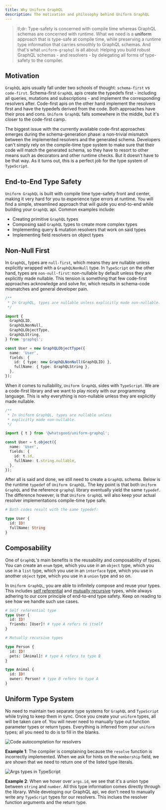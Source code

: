 ```yaml
---
title: Why Uniform GraphQL
description: The motivation and philosophy behind Uniform GraphQL
---
```


> tl;dr: Type-safety is concerned with compile time whereas GraphQL schemas are concerned with runtime. What we need is a **uniform** approach that is type-safe at compile time, while preserving a runtime type information that carries smoothly to GraphQL schemas. And that's what `uniform-graphql` is all about: Helping you build robust GraphQL schemas - and resolvers - by delegating all forms of type-safety to the compiler.

## Motivation

`GraphQL` apis usually fall under two schools of thought: `schema-first` vs `code-first`. Schema-first `GraphQL` apis create the typedefs first - including all queries, mutations and subscriptions - and implement the corresponding resolvers after. Code-first apis on the other hand implement the resolvers first and have the typedefs derived from the code. Both approaches have their pros and cons. `Uniform GraphQL` falls somewhere in the middle, but it's closer to the code-first camp.

The biggest issue with the currently available code-first approaches emerges during the schema-generation phase: a non-trivial mismatch between the implemented resolvers and the generated schema. Developers can't simply rely on the compile-time type system to make sure that their code will match the generated schema, so they have to resort to other means such as decorators and other runtime checks. But it doesn't have to be that way. As it turns out, this is a perfect job for the type system of `TypeScript`.

## End-to-End Type Safety

`Uniform GraphQL` is built with compile time type-safety front and center, making it very hard for you to experience type errors at runtime. You will find a simple, streamlined approach that will guide you end-to-end while building your `GraphQL` api. Common examples include:

- Creating primitive `GraphQL` types
- Composing said `GraphQL` types to create more complex types
- Implementing query & mutation resolvers that work on said types
- Implementing field resolvers on object types

## Non-Null First

In `GraphQL`, types are `null-first`, which means they are nullable unless explicitly wrapped with a `GraphQLNonNull` type. In `TypeScript` on the other hand, types are `non-null-first`: non-nullable by default unless they are explicitly made nullable. This tension is something that few code-first approaches acknowledge and solve for, which results in schema-code mismatches and general developer pain.

```ts
/**
 * In GraphQL, types are nullable unless explicitly made non-nullable.
 */

import {
  GraphQLID,
  GraphQLNonNull,
  GraphQLObjectType,
  GraphQLString,
} from 'graphql';

const User = new GraphQLObjectType({
  name: 'User',
  fields: {
    id: { type: new GraphQLNonNull(GraphQLID) },
    fullName: { type: GraphQLString },
  },
});
```

When it comes to nullability, `Uniform GraphQL` sides with `TypeScript`. We are a code-first library and we want to play nicely with our programming language. This is why everything is non-nullable unless they are explicitly made nullable.

```ts
/**
 * In Uniform GraphQL, types are nullable unless
 * explicitly made non-nullable.
 */

import { t } from '@whatsgood/uniform-graphql';

const User = t.object({
  name: 'User',
  fields: {
    id: t.id,
    fullName: t.string.nullable,
  },
});
```

After all is said and done, we still need to create a `GraphQL` schema. Below is the runtime `typedef` of `Uniform GraphQL`. The key point is that both `Uniform GraphQL` and the reference `graphql` library eventually yield the same `typedef`. The difference however, is that `Uniform GraphQL` will also keep your actual resolver implementations compile-time type safe.

```graphql
# Both codes result with the same typedef:

type User {
  id: ID!
  fullName: String
}
```

## Composability

One of `GraphQL`'s main benefits is the reusability and composability of types. You can create an `enum` type, which you use in an `object` type, which you use in a `list` type, which you use in an `interface` type, which you use in another `object` type, which you use in a `union` type and so on.

In `Uniform GraphQL`, you are able to infinitely compose and reuse your types. This includes [self referential](https://en.wikipedia.org/wiki/Recursive_data_type) and [mutually recursive](https://en.wikipedia.org/wiki/Recursive_data_type) types, while always adhering to our core principle of end-to-end type safety. Keep on reading to see how we handle such use cases.

```graphql
# Self referential type
type User {
  id: ID!
  friends: [User]! # type A refers to itself
}

# Mutually recursive types

type Person {
  id: ID!
  pets: [Animal]! # type A refers to type B
}

type Animal {
  id: ID!
  owner: Person! # type B refers to type A
}
```

## Uniform Type System

No need to maintain two separate type systems for `GraphQL` and `TypeScript` while trying to keep them in sync. Once you create your `uniform` types, all will be taken care of. You will never need to manually type out function parameter types or return types. Everything is inferred from your `uniform` types; all you need to do is to fill in the blanks.

![Code autocompletion for resolvers](https://i.ibb.co/Wvg8Mkp/autocomplete-enum.png)

**Example 1**: The compiler is complaining because the `resolve` function is incorrectly implemented. When we ask for hints on the `membership` field, we are shown that we need to return one of the listed type literals.

![Args types in TypeScript](https://i.ibb.co/BnzKQDW/inferred-args-type.png)

**Example 2**: When we hover over `args.id`, we see that it's a union type between `string` and `number`. All this type information comes directly through the library. While developing our GraphQL api, we don't need to manually write any `TypeScript` types for our resolvers. This inclues the resolver function arguments and the return type.
